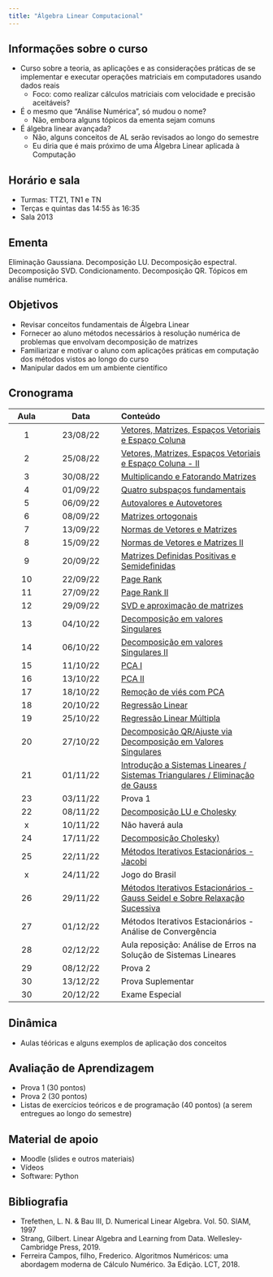```yaml
---
title: "Álgebra Linear Computacional"
---
```


## Informações sobre o curso
- Curso sobre a teoria, as aplicações e as considerações práticas de se implementar e executar operações matriciais em computadores usando dados reais
    - Foco: como realizar cálculos matriciais com velocidade e precisão aceitáveis?
- É o mesmo que "Análise Numérica", só mudou o nome?
    - Não, embora alguns tópicos da ementa sejam comuns
- É álgebra linear avançada?
    - Não, alguns conceitos de AL serão revisados ao longo do semestre
    - Eu diria que é mais próximo de uma Álgebra Linear aplicada à Computação

## Horário e sala
- Turmas: TTZ1, TN1 e TN
- Terças e quintas das 14:55 às 16:35
- Sala 2013


## Ementa
Eliminação Gaussiana. Decomposição LU. Decomposição espectral. Decomposição SVD. Condicionamento. Decomposição QR. Tópicos em análise numérica.

## Objetivos
- Revisar conceitos fundamentais de Álgebra Linear
- Fornecer ao aluno métodos necessários à resolução numérica de problemas que envolvam decomposição de matrizes
- Familiarizar e motivar o aluno com aplicações práticas em computação dos métodos vistos ao longo do curso
- Manipular dados em um ambiente científico

## Cronograma


| Aula | Data     | Conteúdo       |
|:--:|:------:|:---------------|
| 1|23/08/22|[Vetores, Matrizes, Espaços Vetoriais e Espaço Coluna](https://heitorramos.github.io/Slides_ALC/Aula01.html)|
|2|25/08/22| [Vetores, Matrizes, Espaços Vetoriais e Espaço Coluna - II](https://heitorramos.github.io/Slides_ALC/Aula01.html)|
|3|30/08/22|[Multiplicando e Fatorando Matrizes](https://heitorramos.github.io/Slides_ALC/Aula02.html)|
|4|01/09/22|[Quatro subspaços fundamentais](https://heitorramos.github.io/Slides_ALC/Aula03.html)|
|5|06/09/22|[Autovalores e Autovetores](https://heitorramos.github.io/Slides_ALC/Aula04.html) |
|6|08/09/22|[Matrizes ortogonais <!-- colocar também matrizes positivas definidas-->](https://heitorramos.github.io/Slides_ALC/Aula05.html)|
|7|13/09/22|[Normas de Vetores e Matrizes](https://heitorramos.github.io/Slides_ALC/Aula06.html)| 
|8|15/09/22|[Normas de Vetores e Matrizes II](https://heitorramos.github.io/Slides_ALC/Aula07.html)|
|9|20/09/22|[Matrizes Definidas Positivas e Semidefinidas](https://heitorramos.github.io/Slides_ALC/Aula08.html)|
|10|22/09/22|[Page Rank](https://heitorramos.github.io/Slides_ALC/Aula09.html)|
|11|27/09/22|[Page Rank II](https://heitorramos.github.io/Slides_ALC/Aula09.html)|
|12|29/09/22|[SVD e aproximação de matrizes](https://heitorramos.github.io/Slides_ALC/Aula11.html)|
|13|04/10/22|[Decomposição em valores Singulares](https://heitorramos.github.io/Slides_ALC/Aula10.html)|
|14|06/10/22|[Decomposição em valores Singulares II](https://heitorramos.github.io/Slides_ALC/Aula10.html)|
|15|11/10/22|[PCA I](https://heitorramos.github.io/Slides_ALC/Aula12.html)|
|16|13/10/22|[PCA II](https://heitorramos.github.io/Slides_ALC/Aula13.html)|
|17|18/10/22|[Remoção de viés com PCA](https://heitorramos.github.io/Slides_ALC/Aula14.html)|
|18|20/10/22|[Regressão Linear](https://heitorramos.github.io/Slides_ALC/Aula15.html)|
|19|25/10/22|[Regressão Linear Múltipla](https://heitorramos.github.io/Slides_ALC/Aula16.html)|
|20|27/10/22|[Decomposição QR/Ajuste via Decomposição em Valores Singulares](https://heitorramos.github.io/Slides_ALC/Aula17.html)|
|21|01/11/22|[Introdução a Sistemas Lineares / Sistemas Triangulares / Eliminação de Gauss](https://heitorramos.github.io/Slides_ALC/Aula18.html)|
|23|03/11/22|[Prova 1]{.vermelho}|
|22|08/11/22|[Decomposição LU e Cholesky](https://heitorramos.github.io/Slides_ALC/Aula19.html)|
|x|10/11/22|Não haverá aula|
|24|17/11/22|[Decomposição Cholesky)](https://heitorramos.github.io/Slides_ALC/Aula19.html)|
|25|22/11/22|[Métodos Iterativos Estacionários - Jacobi](https://heitorramos.github.io/Slides_ALC/Aula20.html)|
|x|24/11/22|Jogo do Brasil|
|26|29/11/22|[Métodos Iterativos Estacionários - Gauss Seidel e Sobre Relaxação Sucessiva](https://heitorramos.github.io/Slides_ALC/Aula20.html)|
|27|01/12/22|Métodos Iterativos Estacionários - Análise de Convergência|
|28|02/12/22|Aula reposição: Análise de Erros na Solução de Sistemas Lineares|
|29|08/12/22|[Prova 2]{.vermelho}|
|30|13/12/22|Prova Suplementar|
|30|20/12/22|Exame Especial|


## Dinâmica
- Aulas téóricas e alguns exemplos de aplicação dos conceitos 


## Avaliação de Aprendizagem
- Prova 1 (30 pontos)
- Prova 2 (30 pontos)
- Listas de exercícios teóricos e de programação (40 pontos) (a serem entregues ao longo do semestre)

## Material de apoio
- Moodle (slides e outros materiais) 
- Vídeos
- Software: Python


## Bibliografia
- Trefethen, L. N. & Bau III, D. Numerical Linear Algebra. Vol. 50. SIAM, 1997 
- Strang, Gilbert. Linear Algebra and Learning from Data. Wellesley-Cambridge Press, 2019.
- Ferreira Campos, filho, Frederico. Algoritmos Numéricos: uma abordagem moderna de Cálculo Numérico. 3a Edição. LCT, 2018.

